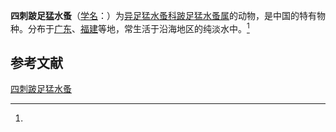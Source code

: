 {{Speciesbox
| name = 四刺跛足猛水蚤
| status = 
| status_system = 
| image = 
| genus = Mesochra
| species = quadrispinosa
| authority = (Shen et Tai, 1965)<ref name='id12506'>{{cite web| url =http://www.bioinfo.cn/db05/BjdwSpecies.php?action=view&id=12506| title =四刺跛足猛水蚤| work =《中国动物物种编目数据库》| publisher =中国科学院微生物研究所| author =中国科学院动物研究所| accessdate =2009-04-28| deadurl =yes| archiveurl =https://web.archive.org/web/20160305052121/http://www.bioinfo.cn/db05/BjdwSpecies.php?action=view&id=12506| archivedate =2016-03-05}}</ref>
}}

'''四刺跛足猛水蚤'''（[[学名|学名]]：{{lang|la|''Mesochra quadrispinosa''}}）为[[异足猛水蚤科|异足猛水蚤科]][[跛足猛水蚤属|跛足猛水蚤属]]的动物，是中国的特有物种。分布于[[广东|广东]]、[[福建|福建]]等地，常生活于沿海地区的纯淡水中。<ref name='id12506'/>

== 参考文献 ==
{{reflist}}

{{Wikispecies|Mesochra quadrispinosa}}
{{Taxonbar|from=Q6558185}}

[[Category:跛足猛水蚤属|四刺跛足猛水蚤]]


{{节肢动物小作品}}